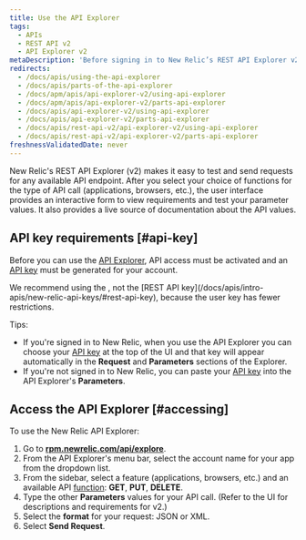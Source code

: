 ```yaml
---
title: Use the API Explorer
tags:
  - APIs
  - REST API v2
  - API Explorer v2
metaDescription: 'Before signing in to New Relic’s REST API Explorer v2 at https://rpm.newrelic.com/api/explore, activate API access and generate an API key for your account.'
redirects:
  - /docs/apis/using-the-api-explorer
  - /docs/apis/parts-of-the-api-explorer
  - /docs/apm/apis/api-explorer-v2/using-api-explorer
  - /docs/apm/apis/api-explorer-v2/parts-api-explorer
  - /docs/apis/api-explorer-v2/using-api-explorer
  - /docs/apis/api-explorer-v2/parts-api-explorer
  - /docs/apis/rest-api-v2/api-explorer-v2/using-api-explorer
  - /docs/apis/rest-api-v2/api-explorer-v2/parts-api-explorer
freshnessValidatedDate: never
---
```


New Relic's REST API Explorer (v2) makes it easy to test and send requests for any available API endpoint. After you select your choice of functions for the type of API call (applications, browsers, etc.), the user interface provides an interactive form to view requirements and test your parameter values. It also provides a live source of documentation about the API values.

## API key requirements [#api-key]

Before you can use the [API Explorer](https://rpm.newrelic.com/api/explore), API access must be activated and an [API key](/docs/apis/rest-api-v2/requirements/rest-api-key) must be generated for your account.

<Callout variant="important">
  We recommend using the <InlinePopover type="userKey" />, not the [REST API key](/docs/apis/intro-apis/new-relic-api-keys/#rest-api-key), because the user key has fewer restrictions.
</Callout>

Tips:

* If you're signed in to New Relic, when you use the API Explorer you can choose your [API key](/docs/apis/rest-api-v2/getting-started/introduction-new-relic-rest-api-v2#api_key) at the top of the UI and that key will appear automatically in the **Request** and **Parameters** sections of the Explorer.
* If you're not signed in to New Relic, you can paste your [API key](/docs/apis/rest-api-v2/getting-started/introduction-new-relic-rest-api-v2#api_key) into the API Explorer's **Parameters**.

## Access the API Explorer [#accessing]

To use the New Relic API Explorer:

1. Go to **[rpm.newrelic.com/api/explore](https://rpm.newrelic.com/api/explore)**.
2. From the API Explorer's menu bar, select the account name for your app from the dropdown list.
3. From the sidebar, select a feature (applications, browsers, etc.) and an available API [function](/docs/apm/apis/api-explorer-v2/parts-api-explorer#functions): **GET**, **PUT**, **DELETE**.
4. Type the other **Parameters** values for your API call. (Refer to the UI for descriptions and requirements for v2.)
5. Select the **format** for your request: JSON or XML.
6. Select **Send Request**.
